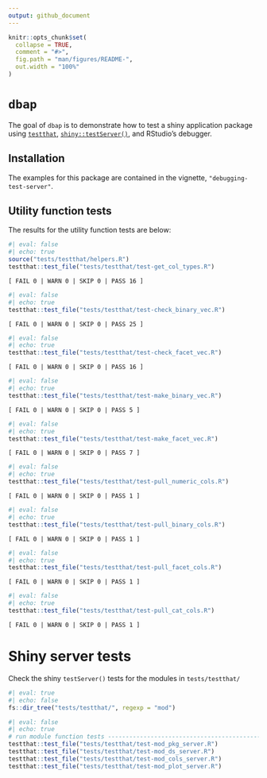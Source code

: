 ```yaml
---
output: github_document
---
```


<!-- README.md is generated from README.Rmd. Please edit that file -->

```r
knitr::opts_chunk$set(
  collapse = TRUE,
  comment = "#>",
  fig.path = "man/figures/README-",
  out.width = "100%"
)
```

# `dbap`

<!-- badges: start -->
<!-- badges: end -->

The goal of `dbap` is to demonstrate how to test a shiny application package using [`testthat`](https://testthat.r-lib.org/), [`shiny::testServer()`](https://search.r-project.org/CRAN/refmans/shiny/html/testServer.html), and RStudio's debugger. 

## Installation

The examples for this package are contained in the vignette, `"debugging-test-server"`.

## Utility function tests 

The results for the utility function tests are below: 


```r
#| eval: false
#| echo: true
source("tests/testthat/helpers.R")
testthat::test_file("tests/testthat/test-get_col_types.R")
```
```
[ FAIL 0 | WARN 0 | SKIP 0 | PASS 16 ]
```

```r
#| eval: false
#| echo: true
testthat::test_file("tests/testthat/test-check_binary_vec.R")
```
```
[ FAIL 0 | WARN 0 | SKIP 0 | PASS 25 ]
```

```r
#| eval: false
#| echo: true
testthat::test_file("tests/testthat/test-check_facet_vec.R")
```
```
[ FAIL 0 | WARN 0 | SKIP 0 | PASS 16 ]
```

```r
#| eval: false
#| echo: true
testthat::test_file("tests/testthat/test-make_binary_vec.R")
```
```
[ FAIL 0 | WARN 0 | SKIP 0 | PASS 5 ]
```

```r
#| eval: false
#| echo: true
testthat::test_file("tests/testthat/test-make_facet_vec.R")
```
```
[ FAIL 0 | WARN 0 | SKIP 0 | PASS 7 ]
```

```r
#| eval: false
#| echo: true
testthat::test_file("tests/testthat/test-pull_numeric_cols.R")
```
```
[ FAIL 0 | WARN 0 | SKIP 0 | PASS 1 ]
```

```r
#| eval: false
#| echo: true
testthat::test_file("tests/testthat/test-pull_binary_cols.R")
```
```
[ FAIL 0 | WARN 0 | SKIP 0 | PASS 1 ]
```

```r
#| eval: false
#| echo: true
testthat::test_file("tests/testthat/test-pull_facet_cols.R")
```
```
[ FAIL 0 | WARN 0 | SKIP 0 | PASS 1 ]
```

```r
#| eval: false
#| echo: true
testthat::test_file("tests/testthat/test-pull_cat_cols.R")
```
```
[ FAIL 0 | WARN 0 | SKIP 0 | PASS 1 ]
```

# Shiny server tests 

Check the shiny `testServer()` tests for the modules in `tests/testthat/`

```r
#| eval: true
#| echo: false
fs::dir_tree("tests/testthat/", regexp = "mod")
```

```r
#| eval: false
#| echo: true
# run module function tests -----------------------------------------------
testthat::test_file("tests/testthat/test-mod_pkg_server.R")
testthat::test_file("tests/testthat/test-mod_ds_server.R")
testthat::test_file("tests/testthat/test-mod_cols_server.R")
testthat::test_file("tests/testthat/test-mod_plot_server.R")
```


